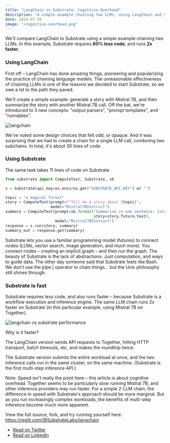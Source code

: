 ```yaml
---
title: "LangChain vs Substrate: Cognitive Overhead"
description: "A simple example chaining two LLMs, using LangChain and Substrate. With Substrate it takes 60% less code, and runs 2x faster."
date: 2024-07-30
image: "/cognitive-overhead.png"
---
```


We'll compare LangChain to Substrate using a simple example chaining two LLMs. In this example, Substrate requires **60% less code**, and runs **2x faster**.

### Using LangChain

First off – LangChain has done amazing things, pioneering and popularizing the practice of chaining language models. The unreasonable effectiveness of chaining LLMs is one of the reasons we decided to start Substrate, so we owe a lot to the path they paved.

We'll create a simple example: generate a story with Mistral 7B, and then summarize the story with another Mistral 7B call. Off the bat, we're introduced to 3 new concepts: "output parsers", "prompt templates", and "runnables".

![langchain](/langchain.png)

We've noted some design choices that felt odd, or opaque. And it was surprising that we had to create a chain for a single LLM call, combining two subchains. In total, it's about 30 lines of code.

### Using Substrate

The same task takes 11 lines of code on Substrate.

```python
from substrate import ComputeText, Substrate, sb

s = Substrate(api_key=os.environ.get("SUBSTRATE_API_KEY") or "")

topic = "a magical forest"
story = ComputeText(prompt=f"Tell me a story about {topic}",
                    model="Mistral7BInstruct")
summary = ComputeText(prompt=sb.format("Summarize in one sentence: {story}",
                                       story=story.future.text),
                      model="Mistral7BInstruct")
response = s.run(story, summary)
summary_out = response.get(summary)
```

Substrate lets you use a familiar programming model (futures) to connect nodes (LLMs, vector search, image generation, and much more). You connect nodes – creating an implicit graph – and then run the graph. The beauty of Substrate is the lack of abstractions. Just computation, and ways to guide data. The other day someone said that Substrate feels like Bash. We don't use the pipe | operator to chain things... but the Unix philosophy still shines through.

### Substrate is fast

Substrate requires less code, and also runs faster – because Substrate is a workflow execution and inference engine. The same LLM chain runs 2x faster on Substrate (in this particular example, using Mistral 7B on Together).

![langchain vs substrate performance](/langchain-perf.png)

Why is it faster?

The LangChain version sends API requests to Together, hitting HTTP transport, batch timeouts, etc, and makes the roundtrip twice.

The Substrate version submits the entire workload at once, and the two inference calls run in the same cluster, on the same machine. (Substrate is the first multi-step inference API.)

Note: Speed isn't really the point here – this article is about cognitive overhead. Together seems to be particularly slow running Mistral 7B, and other inference providers may run faster. For a simple 2-LLM chain, the difference in speed with Substrate's approach should be more marginal. But as you run increasingly complex workloads, the benefits of multi-step inference become much more apparent.

View the full source, fork, and try running yourself here: https://replit.com/@SubstrateLabs/langchain

- [Read on Twitter](https://x.com/vprtwn/status/1817900108215685462)
- [Read on LinkedIn](https://www.linkedin.com/posts/bgdotjpg_i-finally-tried-using-langchain-for-a-simple-activity-7223688722213445632-KfDu)
